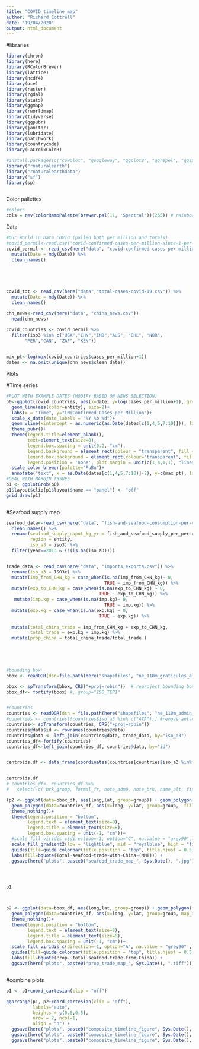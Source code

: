 ```yaml
---
title: "COVID_timeline_map"
author: "Richard Cottrell"
date: "19/04/2020"
output: html_document
---
```


#libraries

```r
  
library(chron)
library(here)
library(RColorBrewer)
library(lattice)
library(ncdf4)
library(oce)
library(raster)
library(rgdal)
library(stats)
library(ggmap)
library(rworldmap)
library(tidyverse)
library(ggpubr)
library(janitor)
library(lubridate)
library(patchwork)
library(countrycode)
library(LaCroixColoR)

#install.packages(c("cowplot", "googleway", "ggplot2", "ggrepel", "ggspatial", "libwgeom", "sf", "rnaturalearth", "rnaturalearthdata"))
library("rnaturalearth")
library("rnaturalearthdata")
library("sf")
library(sp)



```



Color pallettes
```r
#colors
cols = rev(colorRampPalette(brewer.pal(11, 'Spectral'))(255)) # rainbow color scheme for plotting

```


Data

```r
#Our World in Data COVID (pulled both per million and totals)
#covid_permil<-read.csv("covid-confirmed-cases-per-million-since-1-per-million.csv") 
covid_permil <- read_csv(here("data", "covid-confirmed-cases-per-million-since-1-per-million.csv")) %>% 
  mutate(Date = mdy(Date)) %>% 
  clean_names()
  




covid_tot <- read_csv(here("data","total-cases-covid-19.csv")) %>% 
  mutate(Date = mdy(Date)) %>% 
  clean_names()

chn_news<-read_csv(here("data", "china_news.csv"))
  head(chn_news)

covid_countries <- covid_permil %>% 
  filter(iso3 %in% c("USA","CHN","IND","AUS", "CHL", "NOR",
       "PER","CAN", "ZAF", "KEN"))
  

max_pt<-log(max(covid_countries$cases_per_million+1))
dates <- na.omit(unique(chn_news$clean_date))
```


Plots


#Time series
```r
#PLOT WITH EXAMPLE DATES (MODIFY BASED ON NEWS SELECTION)
p0<-ggplot(covid_countries, aes(x=date, y=log(cases_per_million+1), group=entity)) +
  geom_line(aes(color=entity), size=2)+
  labs(x = "Time", y="LN(Confirmed Cases per Million")+
  scale_x_date(date_labels = "%Y %b %d")+
  geom_vline(xintercept = as.numeric(as.Date(dates[c(1,4,5,7:10)])), linetype=2,color="black")+
  theme_pubr()+
  theme(legend.title=element_blank(),
        text=element_text(size=8),
        legend.box.spacing = unit(0.2, "cm"),
        legend.background = element_rect(colour = "transparent", fill = "transparent"),
        legend.box.background = element_rect(colour="transparent", fill="transparent"), 
        legend.position = 'none', plot.margin = unit(c(1,4,1,1), "lines"))+
  scale_color_brewer(palette="PuBu")+
  annotate("text", x = as.Date(dates[c(1,4,5,7:10)]-2), y=c(max_pt), label = c("A.","B.","C.","D.","E.","F.","G."))
#DEAL WITH MARGIN ISSUES
p1 <- ggplotGrob(p0)
p1$layout$clip[p1$layout$name == "panel"] <- "off"
grid.draw(p1)



```


#Seafood supply map
```r

seafood_data<-read_csv(here("data", "fish-and-seafood-consumption-per-capita.csv")) %>% 
  clean_names() %>% 
  rename(seafood_supply_caput_kg_yr = fish_and_seafood_supply_per_person_kilograms_per_year,
         region = entity,
         iso_a3 = iso3) %>% 
  filter(year==2013 & (!(is.na(iso_a3))))


trade_data <- read_csv(here("data", "imports_exports.csv")) %>% 
  rename(iso_a3 = ISO3c) %>%
  mutate(imp_from_CHN_kg = case_when(is.na(imp_from_CHN_kg)~ 0,
                                     TRUE ~ imp_from_CHN_kg)) %>% 
  mutate(exp_to_CHN_kg = case_when(is.na(exp_to_CHN_kg) ~ 0,
                                   TRUE ~ exp_to_CHN_kg)) %>% 
   mutate(imp.kg = case_when(is.na(imp.kg)~ 0,
                                     TRUE ~ imp.kg)) %>% 
  mutate(exp.kg = case_when(is.na(exp.kg) ~ 0,
                                   TRUE ~ exp.kg)) %>%
  
  mutate(total_china_trade = imp_from_CHN_kg + exp_to_CHN_kg,
         total_trade = exp.kg + imp.kg) %>% 
  mutate(prop_china = total_china_trade/total_trade )
  
  



#bounding box
bbox <- readOGR(dsn=file.path(here("shapefiles", "ne_110m_graticules_all")), layer="ne_110m_wgs84_bounding_box")

bbox <- spTransform(bbox, CRS("+proj=robin"))  # reproject bounding box
bbox_df<- fortify(bbox) #, group="ISO_TER1"


#countries
countries <- readOGR(dsn = file.path(here("shapefiles", "ne_110m_admin_0_countries")), layer="ne_110m_admin_0_countries")
#countries <- countries[!countries$iso_a3 %in% c("ATA"),] #remove antartica
countries<- spTransform(countries, CRS("+proj=robin"))
countries@data$id <- rownames(countries@data)
countries@data <- left_join(countries@data, trade_data, by="iso_a3")
countries_df<-fortify(countries)
countries_df<-left_join(countries_df, countries@data, by="id")


centroids.df <- data_frame(coordinates(countries[countries$iso_a3 %in% c("USA","CHN","IND","AUS", "CHL", "NOR", "PER","ZAF", "KEN", "MMR"),]) ) %>% mutate(label = c("A", "A", ("C  D"), "F", "E", "C" , "B", "C", "E", "A" ))


centroids.df
# countries_df<- countries_df %>% 
#   select(-c( brk_group, formal_fr, note_adm0, note_brk, name_alt, fips_10))

(p2 <- ggplot(data=bbox_df, aes(long,lat, group=group)) + geom_polygon(fill="aliceblue")+
  geom_polygon(data=countries_df, aes(x=long, y=lat, group=group,  fill=(total_china_trade)))+
  theme_nothing()+
  theme(legend.position = "bottom",
        legend.text = element_text(size=8),
        legend.title = element_text(size=8),
        legend.box.spacing = unit(-1, "cm"))+
  #scale_fill_viridis_c(direction=-1, option="C", na.value = "grey90",labels=c(2.5, 5, 7.5, 10), breaks=c(2.5e+08, 5e+08, 7.5e+08, 10e+08))+
  scale_fill_gradient2(low = "lightblue", mid = "royalblue", high = "firebrick", midpoint = 6e+8, na.value = "grey90", breaks=c(2.5e+8, 5e+8, 7.5e+8, 1e+9), labels=c(0.25, 0.5, 0.75, 1))+
  guides(fill=guide_colorbar(title.position = "top", title.hjust = 0.5, barwidth = 10, barheight = 0.5, units="cm"))+
  labs(fill=bquote(Total~seafood~trade~with~China~(MMT))) +
  ggsave(here("plots", paste0("seafood_trade_map_", Sys.Date(), ".jpg")), device="jpg", dpi=300, width=12, height=7, units="cm"))




p1



p2 <- ggplot(data=bbox_df, aes(long,lat, group=group)) + geom_polygon(fill="aliceblue")+
  geom_polygon(data=countries_df, aes(x=long, y=lat, group=group, map_id=id, fill=(prop_china)))+
  theme_nothing()+
  theme(legend.position = "bottom",
        legend.text = element_text(size=8),
        legend.title = element_text(size=8),
        legend.box.spacing = unit(-1, "cm"))+
  scale_fill_viridis_c(direction=-1, option="A", na.value = "grey90" ,labels=c(0.25,0.5,0.75), breaks=c(0.25,0.5,0.75))+
  guides(fill=guide_colorbar(title.position = "top", title.hjust = 0.5, barwidth = 10, barheight = 0.5, units="cm"))+
  labs(fill=bquote(Prop.~total~seafood~trade~from~China)) +
  ggsave(here("plots", paste0("prop_trade_map_", Sys.Date(), ".tiff")), device="tiff", dpi=300, width=12, height=7, units="cm")



```


#combine plots

```r

p1 <- p1+coord_cartesian(clip = "off")

ggarrange(p1, p2+coord_cartesian(clip = "off"), 
          labels="auto",
          heights = c(0.6,0.5),
          nrow = 2, ncol=1,
          align = "h") +
  ggsave(here("plots", paste0("composite_timeline_figure", Sys.Date(), ".jpg")), device="jpg", dpi=300, width = 12, height=14, units = "cm")+
  ggsave(here("plots", paste0("composite_timeline_figure", Sys.Date(), ".pdf")), device="pdf", dpi=300, width = 12, height=14, units = "cm")+
  ggsave(here("plots", paste0("composite_timeline_figure", Sys.Date(), ".tiff")), device="tiff", dpi=300, width = 12, height=14, units = "cm")

```

